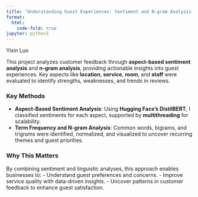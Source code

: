 ```yaml
---
title: "Understanding Guest Experiences: Sentiment and N-gram Analysis of TripAdvisor Hotel Reviews"
format:
  html:
    code-fold: true
jupyter: python3
---
```


Yixin Luo

This project analyzes customer feedback through **aspect-based sentiment analysis** and **n-gram analysis**, providing actionable insights into guest experiences. Key aspects like **location**, **service**, **room**, and **staff** were evaluated to identify strengths, weaknesses, and trends in reviews.

### **Key Methods**

-   **Aspect-Based Sentiment Analysis**: Using **Hugging Face's DistilBERT**, I classified sentiments for each aspect, supported by **multithreading** for scalability.
-   **Term Frequency and N-gram Analysis**: Common words, bigrams, and trigrams were identified, normalized, and visualized to uncover recurring themes and guest priorities.

### **Why This Matters**

By combining sentiment and linguistic analyses, this approach enables businesses to: - Understand guest preferences and concerns. - Improve service quality with data-driven insights. - Uncover patterns in customer feedback to enhance guest satisfaction.
